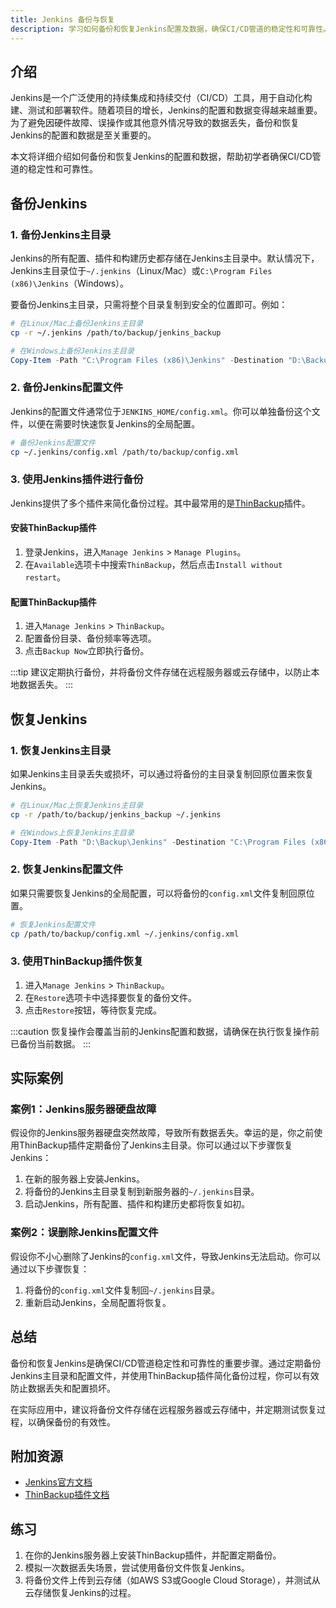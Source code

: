 ```yaml
---
title: Jenkins 备份与恢复
description: 学习如何备份和恢复Jenkins配置及数据，确保CI/CD管道的稳定性和可靠性。
---
```


## 介绍

Jenkins是一个广泛使用的持续集成和持续交付（CI/CD）工具，用于自动化构建、测试和部署软件。随着项目的增长，Jenkins的配置和数据变得越来越重要。为了避免因硬件故障、误操作或其他意外情况导致的数据丢失，备份和恢复Jenkins的配置和数据是至关重要的。

本文将详细介绍如何备份和恢复Jenkins的配置和数据，帮助初学者确保CI/CD管道的稳定性和可靠性。

## 备份Jenkins

### 1. 备份Jenkins主目录

Jenkins的所有配置、插件和构建历史都存储在Jenkins主目录中。默认情况下，Jenkins主目录位于`~/.jenkins`（Linux/Mac）或`C:\Program Files (x86)\Jenkins`（Windows）。

要备份Jenkins主目录，只需将整个目录复制到安全的位置即可。例如：

```bash
# 在Linux/Mac上备份Jenkins主目录
cp -r ~/.jenkins /path/to/backup/jenkins_backup
```

```powershell
# 在Windows上备份Jenkins主目录
Copy-Item -Path "C:\Program Files (x86)\Jenkins" -Destination "D:\Backup\Jenkins" -Recurse
```

### 2. 备份Jenkins配置文件

Jenkins的配置文件通常位于`JENKINS_HOME/config.xml`。你可以单独备份这个文件，以便在需要时快速恢复Jenkins的全局配置。

```bash
# 备份Jenkins配置文件
cp ~/.jenkins/config.xml /path/to/backup/config.xml
```

### 3. 使用Jenkins插件进行备份

Jenkins提供了多个插件来简化备份过程。其中最常用的是[ThinBackup](https://plugins.jenkins.io/thinBackup/)插件。

#### 安装ThinBackup插件

1. 登录Jenkins，进入`Manage Jenkins` > `Manage Plugins`。
2. 在`Available`选项卡中搜索`ThinBackup`，然后点击`Install without restart`。

#### 配置ThinBackup插件

1. 进入`Manage Jenkins` > `ThinBackup`。
2. 配置备份目录、备份频率等选项。
3. 点击`Backup Now`立即执行备份。

:::tip
建议定期执行备份，并将备份文件存储在远程服务器或云存储中，以防止本地数据丢失。
:::

## 恢复Jenkins

### 1. 恢复Jenkins主目录

如果Jenkins主目录丢失或损坏，可以通过将备份的主目录复制回原位置来恢复Jenkins。

```bash
# 在Linux/Mac上恢复Jenkins主目录
cp -r /path/to/backup/jenkins_backup ~/.jenkins
```

```powershell
# 在Windows上恢复Jenkins主目录
Copy-Item -Path "D:\Backup\Jenkins" -Destination "C:\Program Files (x86)\Jenkins" -Recurse
```

### 2. 恢复Jenkins配置文件

如果只需要恢复Jenkins的全局配置，可以将备份的`config.xml`文件复制回原位置。

```bash
# 恢复Jenkins配置文件
cp /path/to/backup/config.xml ~/.jenkins/config.xml
```

### 3. 使用ThinBackup插件恢复

1. 进入`Manage Jenkins` > `ThinBackup`。
2. 在`Restore`选项卡中选择要恢复的备份文件。
3. 点击`Restore`按钮，等待恢复完成。

:::caution
恢复操作会覆盖当前的Jenkins配置和数据，请确保在执行恢复操作前已备份当前数据。
:::

## 实际案例

### 案例1：Jenkins服务器硬盘故障

假设你的Jenkins服务器硬盘突然故障，导致所有数据丢失。幸运的是，你之前使用ThinBackup插件定期备份了Jenkins主目录。你可以通过以下步骤恢复Jenkins：

1. 在新的服务器上安装Jenkins。
2. 将备份的Jenkins主目录复制到新服务器的`~/.jenkins`目录。
3. 启动Jenkins，所有配置、插件和构建历史都将恢复如初。

### 案例2：误删除Jenkins配置文件

假设你不小心删除了Jenkins的`config.xml`文件，导致Jenkins无法启动。你可以通过以下步骤恢复：

1. 将备份的`config.xml`文件复制回`~/.jenkins`目录。
2. 重新启动Jenkins，全局配置将恢复。

## 总结

备份和恢复Jenkins是确保CI/CD管道稳定性和可靠性的重要步骤。通过定期备份Jenkins主目录和配置文件，并使用ThinBackup插件简化备份过程，你可以有效防止数据丢失和配置损坏。

在实际应用中，建议将备份文件存储在远程服务器或云存储中，并定期测试恢复过程，以确保备份的有效性。

## 附加资源

- [Jenkins官方文档](https://www.jenkins.io/doc/)
- [ThinBackup插件文档](https://plugins.jenkins.io/thinBackup/)

## 练习

1. 在你的Jenkins服务器上安装ThinBackup插件，并配置定期备份。
2. 模拟一次数据丢失场景，尝试使用备份文件恢复Jenkins。
3. 将备份文件上传到云存储（如AWS S3或Google Cloud Storage），并测试从云存储恢复Jenkins的过程。
